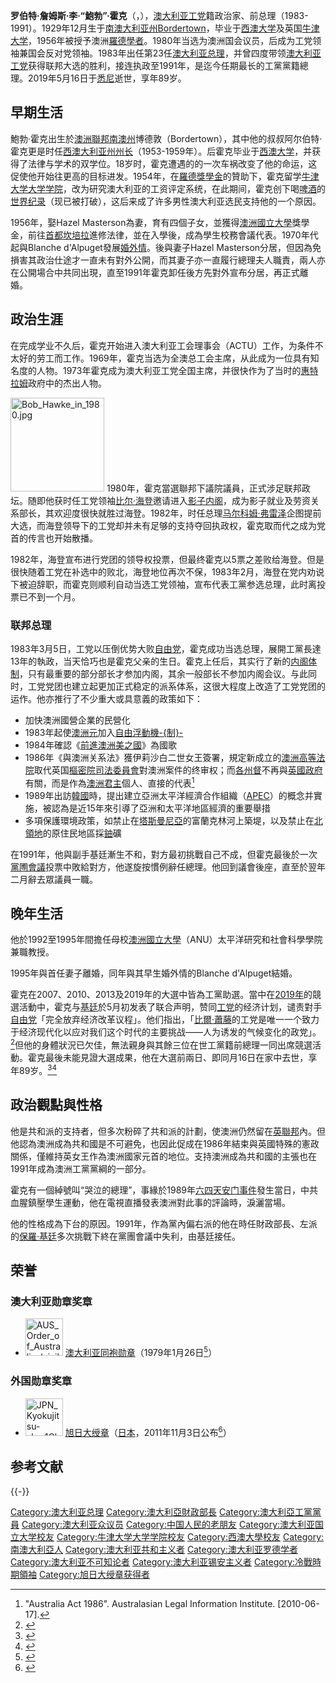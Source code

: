 {{noteTA
|G1=PP
|G2=Country
|1=zh-hans:澳大利亚; zh-hant:澳洲
|2=zh-hans:研究生院; zh-tw:研究所; zh-hk:研究院
|3=zh:南澳大利亞州; zh-cn:南澳大利亚州; zh-tw:南澳州; zh-hk:南澳州; 
|4=zh:西澳大利亞州; zh-cn:西澳大利亚州; zh-tw:西澳州; zh-hk:西澳州;
}}
{{ref improve|time=2021-02-20}}
{{Infobox Prime Minister
|honorific-prefix = [[尊敬的|尊敬的]]
|name  = 鮑勃·霍克<br />The Hon. Bob Hawke
|honorific-suffix = {{post-nominals|country=GBR|size=100%|AC|GCL}}
|image  = Hawke Bob BANNER.jpg
|order  = {{Flagicon|AUS}} 第23任[[澳大利亚总理|澳大利亚总理]]
|office =
|term_start = 1983年3月11日
|term_end   = 1991年12月20日
|monarch    = [[伊莉沙白二世|伊莉沙白二世]]
|deputy     = {{tsl|en|Lionel Bowen|莱昂内尔·鲍恩}}<br />[[保羅·基廷|保羅·基廷]]<br />{{tsl|en|Brian Howe (politician)|布赖恩·豪}}
|predecessor = [[麥爾坎·福瑞澤|麥爾坎·福瑞澤]]
|successor   = [[保羅·基廷|保羅·基廷]]
|birth_date  = {{birth date|1929|12|9|df=y}}
|birth_place = {{AUS}}[[南澳大利亚州|南澳大利亚州]]{{le|博德敦 (南澳大利亚州)|Bordertown, South Australia|博德敦}}
|death_date = {{death date and age|df=y|2019|05|16|1929|12|9}}<ref>{{cite web|title=Labor legend Bob Hawke dies aged 89|url=https://www.smh.com.au/politics/federal/labor-legend-bob-hawke-dies-aged-89-20190516-p51o89.html|accessdate=2019-05-16|archive-date=2019-08-01|archive-url=https://web.archive.org/web/20190801070703/https://www.smh.com.au/politics/federal/labor-legend-bob-hawke-dies-aged-89-20190516-p51o89.html|dead-url=no}}</ref>
|death_place = {{AUS}}[[新南威爾斯州|新南威爾斯州]][[悉尼|悉尼]]
|resting_place = {{link-en|麥覺理公園公墓和火葬場|Macquarie Park Cemetery and Crematorium}}
|party        = [[澳洲工黨|澳洲工黨]]
|occupation   = [[工會|工會]]領袖、政治家
|spouse       = {{marriage|{{tsl|en|Hazel Masterson|哈澤爾·霍克}} <br />|1956|1995|reason=死亡}}<br/>{{marriage|{{tsl|en|Blanche d'Alpuget|布朗什·达尔帕格特}}|1995}}
}}
'''罗伯特·詹姆斯·李·“鮑勃”·霍克'''（{{lang-en|'''Robert James Lee "Bob" Hawke'''}}，{{bd|1929年|12月9日|2019年|5月16日|Hawke}}），[[澳大利亚|澳大利亚]][[澳大利亚工党|工党]]籍政治家、前总理（1983-1991）。1929年12月生于[[南澳大利亚州|南澳大利亚州]]Bordertown，毕业于[[西澳大学|西澳大学]]及英国[[牛津大学|牛津大学]]，1956年被授予澳洲[[羅德學者|羅德學者]]。1980年当选为澳洲国会议员，后成为工党领袖兼国会反对党领袖。1983年出任第23任[[澳大利亚总理|澳大利亚总理]]，并曾四度带领[[澳大利亚工党|澳大利亚工党]]获得联邦大选的胜利，接连执政至1991年，是迄今任期最长的工黨黨籍總理。2019年5月16日于[[悉尼|悉尼]]逝世，享年89岁。

== 早期生活 ==
鮑勃·霍克出生於[[澳洲聯邦|澳洲聯邦]][[南澳大利亞州|南澳州]]博德敦（Bordertown），其中他的叔叔阿尔伯特·霍克更是时任[[西澳大利亚州|西澳大利亚州]][[州长|州长]]（1953-1959年）。后霍克毕业于[[西澳大学|西澳大学]]，并获得了法律与学术的双学位。18岁时，霍克遭遇的的一次车祸改变了他的命运，这促使他开始往更高的目标进发。1954年，在[[羅德獎學金|羅德獎學金]]的贊助下，霍克留学[[牛津大学|牛津大学]][[牛津大学大学学院|大学学院]]，改为研究澳大利亚的工资评定系统，在此期间，霍克创下喝[[啤酒|啤酒]]的[[世界纪录|世界纪录]]（现已被打破），这后来成了许多男性澳大利亚选民支持他的一个原因。

1956年，娶Hazel Masterson為妻，育有四個子女，並獲得[[澳洲國立大學|澳洲國立大學]]獎學金，前往[[首都|首都]][[坎培拉|坎培拉]]進修法律，並在入學後，成為學生校務會議代表。1970年代起與Blanche d'Alpuget發展[[婚外情|婚外情]]。後與妻子Hazel Masterson分居，但因為免損害其政治仕途才一直未有對外公開，而其妻子亦一直履行總理夫人職責，兩人亦在公開場合中共同出現，直至1991年霍克卸任後方先對外宣布分居，再正式離婚。

== 政治生涯 ==
在完成学业不久后，霍克开始进入澳大利亚工会理事会（ACTU）工作，为条件不太好的劳工而工作。1969年，霍克当选为全澳总工会主席，从此成为一位具有知名度的人物。1973年霍克成为澳大利亚工党全国主席，并很快作为了当时的[[惠特拉姆|惠特拉姆]]政府中的杰出人物。

[[File:Bob_Hawke_in_1980.jpg|150px]]
1980年，霍克當選聯邦下議院議員，正式涉足联邦政坛。随即他获时任工党领袖[[比尔·海登|比尔·海登]]邀请进入[[影子内阁|影子内阁]]，成为影子就业及劳资关系部长，其欢迎度很快就胜过海登。1982年，时任总理[[马尔科姆·弗雷泽|马尔科姆·弗雷泽]]企图提前大选，而海登领导下的工党却并未有足够的支持夺回执政权，霍克取而代之成为党首的传言也开始散播。

1982年，海登宣布进行党团的领导权投票，但最终霍克以5票之差败给海登。但是很快随着工党在补选中的败北，海登地位再次不保，1983年2月，海登在党内劝说下被迫辞职，而霍克则顺利自动当选工党领袖，宣布代表工黨参选总理，此时离投票已不到一个月。

=== 联邦总理 ===
1983年3月5日，工党以压倒优势大败[[澳大利亚自由党|自由党]]，霍克成功当选总理，展開工黨長達13年的執政，当天恰巧也是霍克父亲的生日。霍克上任后，其实行了新的[[澳大利亚内阁|内阁体制]]，只有最重要的部分部长才参加内阁，其余一般部长不参加内阁会议。与此同时，工党党团也建立起更加正式稳定的派系体系，这很大程度上改造了工党党团的运作。他亦推行了不少重大或具意義的政策如下：
* 加快澳洲國營企業的民營化
* 1983年起使[[澳洲元|澳洲元]]加入[[匯率|自由浮動機-{制}-]]
* 1984年確認《[[前進澳洲美之國|前進澳洲美之國]]》為國歌
* 1986年《與澳洲关系法》獲伊莉沙白二世女王簽署，規定新成立的[[澳洲高等法院|澳洲高等法院]]取代英国[[樞密院司法委員會|樞密院司法委員會]]對澳洲案件的终审权；而[[澳大利亚各州总督|各州督]]不再與[[英國政府|英國政府]]有關，而是作為[[澳洲君主|澳洲君主]]個人、直接的代表<ref>"Australia Act 1986". Australasian Legal Information Institute. [2010-06-17].</ref>
* 1989年出訪[[韓國|韓國]]時，提出建立亞洲太平洋經濟合作組織（[[APEC|APEC]]）的概念并實施，被認為是近15年來引導了亞洲和太平洋地區經濟的重要舉措
* 多項保護環境政策，如禁止在[[塔斯曼尼亞|塔斯曼尼亞]]的富蘭克林河上築堤，以及禁止在[[北領地|北領地]]的原住民地區採[[鈾|鈾]]礦

在1991年，他與副手基廷漸生不和，對方最初挑戰自己不成，但霍克最後於一次[[黨圑會議|黨圑會議]]投票中敗給對方，他遂旋按慣例辭任總理。他回到議會後座，直至於翌年二月辭去眾議員一職。

== 晚年生活 ==
他於1992至1995年間擔任母校[[澳洲國立大學|澳洲國立大學]]（ANU）太平洋研究和社會科學學院兼職教授。

1995年與首任妻子離婚，同年與其早生婚外情的Blanche d'Alpuget結婚。

霍克在2007、2010、2013及2019年的大選中皆為工黨助選。當中在[[2019年澳大利亚联邦大选|2019年]]的競選活動中，霍克与[[保罗·基廷|基廷]]於5月初发表了联合声明，赞同[[澳大利亚工党|工党]]的经济计划，谴责對手[[澳大利亚自由党|自由党]]「完全放弃经济改革议程」。他们指出，「[[比爾·蕭藤|比爾·蕭藤]]的工党是唯一一个致力于经济现代化以应对我们这个时代的主要挑战——人为诱发的气候变化的政党」。<ref>{{cite news|title=Bob Hawke and Paul Keating reunite for the first time in 28 years to endorse Labor's economic plan|publisher=The Canberra Times|date=2019-05-08|access-date=2019-05-08|url=https://www.canberratimes.com.au/story/6111996/old-foes-bury-the-hatchet-to-endorse-shorten/?cs=14350|archive-date=2020-08-13|archive-url=https://web.archive.org/web/20200813082510/https://www.canberratimes.com.au/story/6111996/old-foes-bury-the-hatchet-to-endorse-shorten/?cs=14350|dead-url=no}}</ref>但他的身體狀況已欠佳，無法親身與其餘三位在世工黨籍前總理一同出席競選活動。霍克最後未能見證大選成果，他在大選前兩日、即同月16日在家中去世，享年89岁。<ref>{{Cite web |url=http://www.xinhuanet.com/world/2019-05/16/c_1124504732.htm |title=澳大利亚前总理鲍勃·霍克去世 |access-date=2021-01-11 |archive-date=2020-08-10 |archive-url=https://web.archive.org/web/20200810000229/http://www.xinhuanet.com/world/2019-05/16/c_1124504732.htm |dead-url=no }}</ref><ref name="death">{{cite news |title=Bob Hawke dead at 89 |url=https://www.abc.net.au/news/2019-05-16/bob-hawke-dies-former-australian-prime-minister-and-labor-leader/6562902 |accessdate=2019-05-16 |work=ABC News |date=2019-05-16 |language=en-AU |archive-date=2019-07-08 |archive-url=https://web.archive.org/web/20190708144435/https://www.abc.net.au/news/2019-05-16/bob-hawke-dies-former-australian-prime-minister-and-labor-leader/6562902 |dead-url=no }}</ref>

== 政治觀點與性格 ==
他是共和派的支持者，但多次粉碎了共和派的計劃，使澳洲仍然留在[[英聯邦|英聯邦]]內。但他認為澳洲成為共和國是不可避免，也因此促成在1986年結束與英國特殊的憲政關係，僅維持英女王作為澳洲國家元首的地位。支持澳洲成為共和國的主張也在1991年成為澳洲工黨黨綱的一部分。

霍克有一個綽號叫“哭泣的總理”，事緣於1989年[[六四天安门事件|六四天安门事件]]發生當日，中共血腥鎮壓學生運動，他在電視直播發表澳洲對此事的評論時，淚灑當場。

他的性格成為下台的原因。1991年，作為黨內偏右派的他在時任財政部長、左派的[[保羅·基廷|保羅·基廷]]多次挑戰下終在黨團會議中失利，由基廷接任。

==荣誉==
===澳大利亚勋章奖章===
* [[File:AUS_Order_of_Australia_(civil)_BAR.svg|60px]] [[澳大利亚勋章|澳大利亚同袍勋章]]（1979年1月26日<ref>{{en}}{{cite web |url=https://honours.pmc.gov.au/honours/awards/881975 |title=Mr Robert James Lee HAWKE |publisher=The Australian Honours and Awards Secretariat |date= |accessdate=2022-01-20 |archive-date=2022-01-20 |archive-url=https://web.archive.org/web/20220120044147/https://honours.pmc.gov.au/honours/awards/881975 |dead-url=no }}</ref>）

===外国勋章奖章===
* [[File:JPN_Kyokujitsu-sho_1Class_BAR.svg|60px]] [[旭日大绶章|旭日大绶章]]（[[日本|日本]]，2011年11月3日公布<ref>{{ja}}{{cite web |url=https://www.mofa.go.jp/mofaj/gaiko/protocol/pdfs/h23_au.pdf |title=平成23年秋の外国人叙勲受章者名簿 |publisher=[[内阁府|内阁府]] |date=2011-11-03 |accessdate=2022-01-20 |archive-date=2021-01-26 |archive-url=https://web.archive.org/web/20210126131514/https://www.mofa.go.jp/mofaj/gaiko/protocol/pdfs/h23_au.pdf |dead-url=no }}</ref>）

== 参考文献 ==
{{Reflist}}

{{-}}
{{start box}}
{{s-ppo}}
{{s-before|[[比尔·海登|比尔·海登]]}}
{{s-title|[[澳大利亚工党|澳大利亚工党]]领袖|1983年－1991年}}
{{s-after|[[保羅·基廷|保羅·基廷]]}}
{{s-gov}}
{{s-before|[[马尔科姆·弗雷泽|马尔科姆·弗雷泽]]}}
{{s-title|[[澳大利亚总理|澳大利亚总理]]|1983年－1991年}}
{{s-after|[[保羅·基廷|保羅·基廷]]}}
{{end box}}

{{AustraliaPM}}
{{冷戰相關人物}}

{{Authority control}}
{{DEFAULTSORT:Hawke, Bob}}
[[Category:澳大利亚总理|Category:澳大利亚总理]]
[[Category:澳大利亞財政部長|Category:澳大利亞財政部長]]
[[Category:澳大利亞工黨黨員|Category:澳大利亞工黨黨員]]
[[Category:澳大利亚众议员|Category:澳大利亚众议员]]
[[Category:中国人民的老朋友|Category:中国人民的老朋友]]
[[Category:澳大利亚国立大学校友|Category:澳大利亚国立大学校友]]
[[Category:牛津大学大学学院校友|Category:牛津大学大学学院校友]]
[[Category:西澳大學校友|Category:西澳大學校友]]
[[Category:南澳大利亞人|Category:南澳大利亞人]]
[[Category:澳大利亚共和主义者|Category:澳大利亚共和主义者]]
[[Category:澳大利亚罗德学者|Category:澳大利亚罗德学者]]
[[Category:澳大利亚不可知论者|Category:澳大利亚不可知论者]]
[[Category:澳大利亚锡安主义者|Category:澳大利亚锡安主义者]]
[[Category:冷戰時期領袖|Category:冷戰時期領袖]]
[[Category:旭日大绶章获得者|Category:旭日大绶章获得者]]